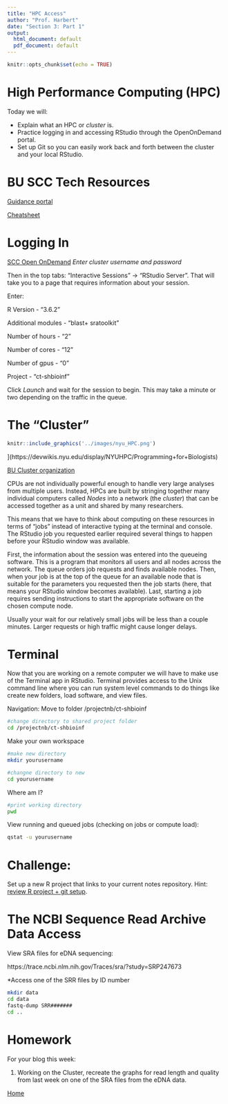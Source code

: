 ```yaml
---
title: "HPC Access"
author: "Prof. Harbert"
date: "Section 3: Part 1"
output:
  html_document: default
  pdf_document: default
---
```


```r
knitr::opts_chunk$set(echo = TRUE)
```

# High Performance Computing (HPC)

Today we will:

+ Explain what an HPC or *cluster* is.
+ Practice logging in and accessing RStudio through the OpenOnDemand portal.
+ Set up Git so you can easily work back and forth between the cluster and your local RStudio.

# BU SCC Tech Resources

[Guidance portal](http://www.bu.edu/tech/support/research/)

[Cheatsheet](http://scv.bu.edu/documents/SCC_CheatSheet.pdf)

# Logging In

[SCC Open OnDemand](https://scc-ondemand.bu.edu/) *Enter cluster username and password*

Then in the top tabs: "Interactive Sessions" -> "RStudio Server". That will take you to a page that requires information about your session.

Enter:

R Version - "3.6.2"

Additional modules - "blast+ sratoolkit"

Number of hours - "2"

Number of cores - "12"

Number of gpus - "0"

Project - "ct-shbioinf"


Click *Launch* and wait for the session to begin. This may take a minute or two depending on the traffic in the queue.

# The "Cluster"

```r
knitr::include_graphics('../images/nyu_HPC.png')
```
](https://devwikis.nyu.edu/display/NYUHPC/Programming+for+Biologists)

[BU Cluster organization](http://www.bu.edu/tech/support/research/computing-resources/tech-summary/)

CPUs are not individually powerful enough to handle very large analyses from multiple users. Instead, HPCs are built by stringing together many individual computers called *Nodes* into a network (the *cluster*) that can be accessed together as a unit and shared by many researchers.

This means that we have to think about computing on these resources in terms of "jobs" instead of interactive typing at the terminal and console. The RStudio job you requested earlier required several things to happen before your RStudio window was available. 

First, the information about the session was entered into the queueing software. This is a program that monitors all users and all nodes across the network. The queue orders job requests and finds available nodes. Then, when your job is at the top of the queue for an available node that is suitable for the parameters you requested then the job starts (here, that means your RStudio window becomes available). Last, starting a job requires sending instructions to start the appropriate software on the chosen compute node. 

Usually your wait for our relatively small jobs will be less than a couple minutes. Larger requests or high traffic might cause longer delays.

# Terminal

Now that you are working on a remote computer we will have to make use of the Terminal app in RStudio. Terminal provides access to the Unix command line where you can run system level commands to do things like create new folders, load software, and view files.

Navigation: Move to folder /projectnb/ct-shbioinf

```bash
#change directory to shared project folder
cd /projectnb/ct-shbioinf
```

Make your own workspace

```bash
#make new directory
mkdir yourusername

#changne directory to new 
cd yourusername
```

Where am I?
```bash
#print working directory
pwd
```

View running and queued jobs (checking on jobs or compute load):

```bash
qstat -u yourusername
```


# Challenge:

Set up a new R project that links to your current notes repository. Hint: [review R project + git setup](http://bio332.devbioinformatics.org/section1/Rstudio_and_Git.html).

# The NCBI Sequence Read Archive Data Access

View SRA files for eDNA sequencing:

https://trace.ncbi.nlm.nih.gov/Traces/sra/?study=SRP247673

*Access one of the SRR files by ID number

```bash
mkdir data
cd data
fastq-dump SRR#######
cd ..

```

# Homework

For your blog this week:

1) Working on the Cluster, recreate the graphs for read length and quality from last week on one of the SRA files from the eDNA data.


[Home](bio332.devbioinformatics.org)





